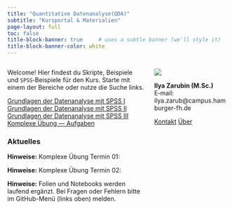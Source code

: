 ```yaml
---
title: "Quantitative Datenanalyse(QDA)"
subtitle: "Kursportal & Materialien"
page-layout: full
toc: false
title-block-banner: true     # uses a subtle banner (we'll style it)
title-block-banner-color: white
---
```


::: {.columns}
::: {.column width="65%"}

Welcome! Hier findest du Skripte, Beispiele und `SPSS`‑Beispiele für den Kurs.
Starte mit einem der Bereiche oder nutze die Suche links.

<div class="home-cta">
  <a class="btn btn-primary btn-cta" href="./include/01_vorlesung_datenanalyse_SPSS_I.qmd">
    Grundlagen der Datenanalyse mit SPSS I
  </a>
  <a class="btn btn-outline-primary btn-cta" href="./include/02_vorlesung_datenanalyse_SPSS_II.qmd">
    Grundlagen der Datenanalyse mit SPSS II
  </a>
  <a class="btn btn-outline-primary btn-cta" href="./include/03_vorlesung_datenanalyse_SPSS_III.qmd">
    Grundlagen der Datenanalyse mit SPSS III
  </a>
  <a class="btn btn-outline-secondary btn-cta" href="include/04_komplexe_uebung.qmd">
    Komplexe Übung --- Aufgaben
  </a>
</div>


### Aktuelles {.mt-4}

::: {.callout-note}
**Hinweise:** Komplexe Übung Termin 01:
:::

::: {.callout-note}
**Hinweise:** Komplexe Übung Termin 02:
:::

::: {.callout-note}
**Hinweise:** Folien und Notebooks werden laufend ergänzt. Bei Fragen oder
Fehlern bitte im GitHub-Menü (links oben) melden.
:::


:::
::: {.column width="35%"}

![](assets/logo_hfh.png){.home-logo}

**Ilya Zarubin (M.Sc.)**  
E‑mail: ilya.zarub@campus.hamburger-fh.de

<div class="d-flex gap-2 mt-2">
  <a class="btn btn-sm btn-outline-secondary" href="mailto:ilya.zarub@campus.hamburger-fh.de">Kontakt</a>
  <a class="btn btn-sm btn-outline-secondary" href="https://github.com/ilyaZar/">Über</a>
</div>

:::
:::
